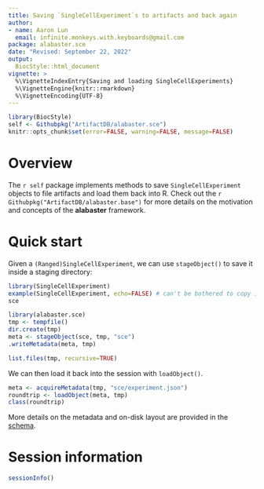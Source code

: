 ```yaml
---
title: Saving `SingleCellExperiment`s to artifacts and back again
author:
- name: Aaron Lun
  email: infinite.monkeys.with.keyboards@gmail.com
package: alabaster.sce
date: "Revised: September 22, 2022"
output:
  BiocStyle::html_document
vignette: >
  %\VignetteIndexEntry{Saving and loading SingleCellExperiments}
  %\VignetteEngine{knitr::rmarkdown}
  %\VignetteEncoding{UTF-8}
---
```


```r
library(BiocStyle)
self <- Githubpkg("ArtifactDB/alabaster.sce")
knitr::opts_chunk$set(error=FALSE, warning=FALSE, message=FALSE)
```

# Overview 

The `r self` package implements methods to save `SingleCellExperiment` objects to file artifacts and load them back into R.
Check out the `r Githubpkg("ArtifactDB/alabaster.base")` for more details on the motivation and concepts of the **alabaster** framework.

# Quick start

Given a `(Ranged)SingleCellExperiment`, we can use `stageObject()` to save it inside a staging directory:

```r
library(SingleCellExperiment)
example(SingleCellExperiment, echo=FALSE) # can't be bothered to copy it here.
sce

library(alabaster.sce)
tmp <- tempfile()
dir.create(tmp)
meta <- stageObject(sce, tmp, "sce")
.writeMetadata(meta, tmp)

list.files(tmp, recursive=TRUE)
```

We can then load it back into the session with `loadObject()`.

```r
meta <- acquireMetadata(tmp, "sce/experiment.json")
roundtrip <- loadObject(meta, tmp)
class(roundtrip)
```

More details on the metadata and on-disk layout are provided in the [schema](https://artifactdb.github.io/BiocObjectSchemas/html/single_cell_experiment/v1.html).

# Session information {-}

```r
sessionInfo()
```

